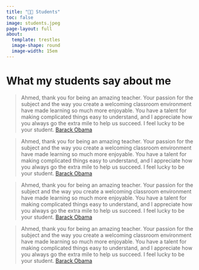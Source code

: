 ```yaml
---
title: "🧑‍🎓 Students"
toc: false
image: students.jpeg
page-layout: full
about: 
  template: trestles
  image-shape: round
  image-width: 15em
---
```


# What my students say about me

> Ahmed, thank you for being an amazing teacher. Your passion for the subject and the way you create a welcoming classroom environment have made learning so much more enjoyable. You have a talent for making complicated things easy to understand, and I appreciate how you always go the extra mile to help us succeed. I feel lucky to be your student. [Barack Obama](https://www.linkedin.com/in/barackobama/)

> Ahmed, thank you for being an amazing teacher. Your passion for the subject and the way you create a welcoming classroom environment have made learning so much more enjoyable. You have a talent for making complicated things easy to understand, and I appreciate how you always go the extra mile to help us succeed. I feel lucky to be your student. [Barack Obama](https://www.linkedin.com/in/barackobama/)

> Ahmed, thank you for being an amazing teacher. Your passion for the subject and the way you create a welcoming classroom environment have made learning so much more enjoyable. You have a talent for making complicated things easy to understand, and I appreciate how you always go the extra mile to help us succeed. I feel lucky to be your student. [Barack Obama](https://www.linkedin.com/in/barackobama/)

> Ahmed, thank you for being an amazing teacher. Your passion for the subject and the way you create a welcoming classroom environment have made learning so much more enjoyable. You have a talent for making complicated things easy to understand, and I appreciate how you always go the extra mile to help us succeed. I feel lucky to be your student. [Barack Obama](https://www.linkedin.com/in/barackobama/)
